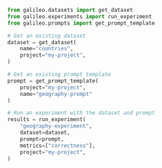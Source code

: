 ```python Python
from galileo.datasets import get_dataset
from galileo.experiments import run_experiment
from galileo.prompts import get_prompt_template

# Get an existing dataset
dataset = get_dataset(
    name="countries",
    project="my-project",
)

# Get an existing prompt template
prompt = get_prompt_template(
    project="my-project",
    name="geography-prompt"
)

# Run an experiment with the dataset and prompt
results = run_experiment(
    "geography-experiment",
    dataset=dataset,
    prompt=prompt,
    metrics=["correctness"],
    project="my-project",
) 
```